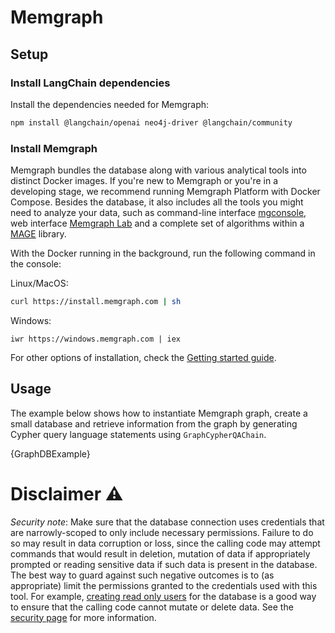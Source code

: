 # Memgraph

## Setup

### Install LangChain dependencies

Install the dependencies needed for Memgraph:


<IntegrationInstallTooltip></IntegrationInstallTooltip>

```bash npm2yarn
npm install @langchain/openai neo4j-driver @langchain/community
```

### Install Memgraph

Memgraph bundles the database along with various analytical tools into distinct
Docker images. If you're new to Memgraph or you're in a developing stage, we
recommend running Memgraph Platform with Docker Compose. Besides the database, it also
includes all the tools you might need to analyze your data, such as command-line
interface [mgconsole](https://memgraph.com/docs/getting-started/cli), web
interface [Memgraph Lab](https://memgraph.com/docs/data-visualization) and a
complete set of algorithms within a
[MAGE](https://memgraph.com/docs/advanced-algorithms) library.

With the Docker running in the background, run the following command in the
console:

Linux/MacOS:

```bash
curl https://install.memgraph.com | sh
```

Windows:

```
iwr https://windows.memgraph.com | iex
```

For other options of installation, check the [Getting started guide](https://memgraph.com/docs/getting-started).

## Usage

The example below shows how to instantiate Memgraph graph, create a small database and retrieve information from the graph by generating Cypher query language statements using `GraphCypherQAChain`.


<CodeBlock language="typescript">{GraphDBExample}</CodeBlock>

# Disclaimer ⚠️

_Security note_: Make sure that the database connection uses credentials that
are narrowly-scoped to only include necessary permissions. Failure to do so may
result in data corruption or loss, since the calling code may attempt commands
that would result in deletion, mutation of data if appropriately prompted or
reading sensitive data if such data is present in the database. The best way to
guard against such negative outcomes is to (as appropriate) limit the
permissions granted to the credentials used with this tool. For example,
[creating read only
users](https://memgraph.com/docs/configuration/security#role-based-access-control-enterprise)
for the database is a good way to ensure that the calling code cannot mutate or
delete data. See the [security page](/docs/security) for more information.
